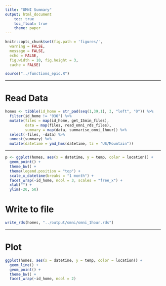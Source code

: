```yaml
---
title: "OMNI Summary"
output: html_document
    toc: true
    toc_float: true
    theme: paper
---
```


```r
knitr::opts_chunk$set(fig.path = 'figures/',
  warning = FALSE,
  message = FALSE,
  echo = FALSE,
  fig.width = 10, fig.height = 3,
  cache = FALSE)
```

```r
source("../functions_epic.R")
```

---

# Read Data

```r
homes <- tibble(id_home = str_pad(seq(1,39,1), 3, "left", "0")) %>%
  filter(id_home != "036") %>%
  mutate(files = map(id_home, get_15min_files),
         data = map(files, read_omni_rds_files),
         summary = map(data, summarise_omni_1hour)) %>%
  select(-files, -data) %>%
  unnest(summary) %>%
  mutate(datetime = ymd_hms(datetime, tz = "US/Mountain"))
```  
  
---

```r
p <- ggplot(homes, aes(x = datetime, y = temp, color = location)) +
  geom_point() +
  theme_bw() +
  theme(legend.position = "top") +
  scale_x_datetime(breaks = "1 month") +
  facet_wrap(~id_home, ncol = 3, scales = "free_x") +
  xlab("") +
  ylim(-20, 50)
```


# Write to file

```r
write_rds(homes, "../output/omni/omni_1hour.rds")
```

---

# Plot

```r
ggplot(homes, aes(x = datetime, y = temp, color = location)) +
  geom_line() +
  geom_point() +
  theme_bw() +
  facet_wrap(~id_home, ncol = 2)
```

